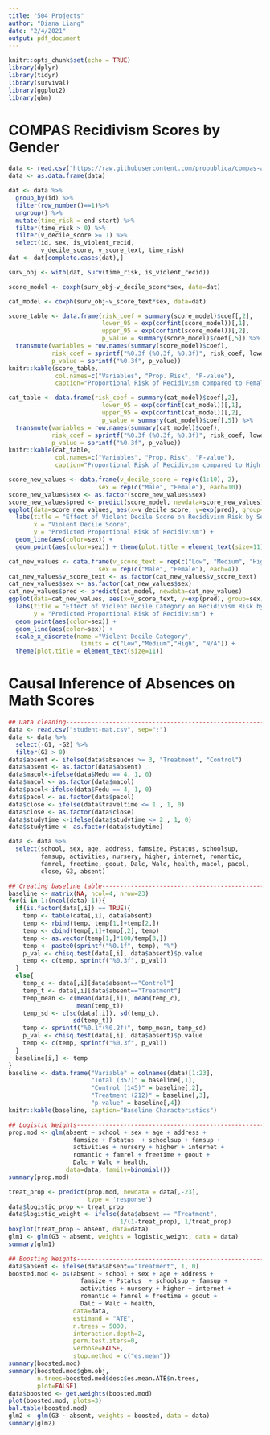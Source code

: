 ```yaml
---
title: "504 Projects"
author: "Diana Liang"
date: "2/4/2021"
output: pdf_document
---
```


```r
knitr::opts_chunk$set(echo = TRUE)
library(dplyr)
library(tidyr)
library(survival)
library(ggplot2)
library(gbm)
```

# COMPAS Recidivism Scores by Gender
```r
data <- read.csv("https://raw.githubusercontent.com/propublica/compas-analysis/master/cox-violent-parsed.csv")
data <- as.data.frame(data)

dat <- data %>%
  group_by(id) %>%
  filter(row_number()==1)%>%
  ungroup() %>%
  mutate(time_risk = end-start) %>%
  filter(time_risk > 0) %>%
  filter(v_decile_score >= 1) %>%
  select(id, sex, is_violent_recid,
         v_decile_score, v_score_text, time_risk)
dat <- dat[complete.cases(dat),]

```
```r
surv_obj <- with(dat, Surv(time_risk, is_violent_recid))

score_model <- coxph(surv_obj~v_decile_score*sex, data=dat)

cat_model <- coxph(surv_obj~v_score_text*sex, data=dat)
```
```r
score_table <- data.frame(risk_coef = summary(score_model)$coef[,2],
                          lower_95 = exp(confint(score_model))[,1],
                          upper_95 = exp(confint(score_model))[,2],
                          p_value = summary(score_model)$coef[,5]) %>%
  transmute(variables = row.names(summary(score_model)$coef),
            risk_coef = sprintf("%0.3f (%0.3f, %0.3f)", risk_coef, lower_95, upper_95),
            p_value = sprintf("%0.3f", p_value))
knitr::kable(score_table,
             col.names=c("Variables", "Prop. Risk", "P-value"), 
             caption="Proportional Risk of Recidivism compared to Female with 95% Conf. Int (Using Decile Score)")

cat_table <- data.frame(risk_coef = summary(cat_model)$coef[,2],
                          lower_95 = exp(confint(cat_model))[,1],
                          upper_95 = exp(confint(cat_model))[,2],
                          p_value = summary(cat_model)$coef[,5]) %>%
  transmute(variables = row.names(summary(cat_model)$coef),
            risk_coef = sprintf("%0.3f (%0.3f, %0.3f)", risk_coef, lower_95, upper_95),
            p_value = sprintf("%0.3f", p_value))
knitr::kable(cat_table,
             col.names=c("Variables", "Prop. Risk", "P-value"), 
             caption="Proportional Risk of Recidivism compared to High Scored Female with 95% Conf. Int. (Using Decile Score Category)")
```
```r
score_new_values <- data.frame(v_decile_score = rep(c(1:10), 2),
                         sex = rep(c("Male", "Female"), each=10))
score_new_values$sex <- as.factor(score_new_values$sex)
score_new_values$pred <- predict(score_model, newdata=score_new_values)
ggplot(data=score_new_values, aes(x=v_decile_score, y=exp(pred), group=sex)) +
  labs(title = "Effect of Violent Decile Score on Recidivism Risk by Sex",
       x = "Violent Decile Score",
       y = "Predicted Proportional Risk of Recidivism") +
  geom_line(aes(color=sex)) +
  geom_point(aes(color=sex)) + theme(plot.title = element_text(size=11))

cat_new_values <- data.frame(v_score_text = rep(c("Low", "Medium", "High", "N/A"), 2),
                         sex = rep(c("Male", "Female"), each=4))
cat_new_values$v_score_text <- as.factor(cat_new_values$v_score_text)
cat_new_values$sex <- as.factor(cat_new_values$sex)
cat_new_values$pred <- predict(cat_model, newdata=cat_new_values)
ggplot(data=cat_new_values, aes(x=v_score_text, y=exp(pred), group=sex)) +
  labs(title = "Effect of Violent Decile Category on Recidivism Risk by Sex",
       y = "Predicted Proportional Risk of Recidivism") +
  geom_point(aes(color=sex)) +
  geom_line(aes(color=sex)) +
  scale_x_discrete(name ="Violent Decile Category", 
                    limits = c("Low","Medium","High", "N/A")) +
  theme(plot.title = element_text(size=11))

```

# Causal Inference of Absences on Math Scores
```r
## Data cleaning-----------------------------------------------------------
data <- read.csv("student-mat.csv", sep=";")
data <- data %>%
  select(-G1, -G2) %>%
  filter(G3 > 0)
data$absent <- ifelse(data$absences >= 3, "Treatment", "Control")
data$absent <- as.factor(data$absent)
data$macol<-ifelse(data$Medu == 4, 1, 0)
data$macol <- as.factor(data$macol)
data$pacol<-ifelse(data$Fedu == 4, 1, 0)
data$pacol <- as.factor(data$pacol)
data$close <- ifelse(data$traveltime <= 1 , 1, 0)
data$close <- as.factor(data$close)
data$studytime <-ifelse(data$studytime <= 2 , 1, 0)
data$studytime <- as.factor(data$studytime)

data <- data %>%
  select(school, sex, age, address, famsize, Pstatus, schoolsup,
         famsup, activities, nursery, higher, internet, romantic,
         famrel, freetime, goout, Dalc, Walc, health, macol, pacol,
         close, G3, absent)

## Creating baseline table-------------------------------------------------
baseline <- matrix(NA, ncol=4, nrow=23)
for(i in 1:(ncol(data)-1)){
  if(is.factor(data[,i]) == TRUE){
    temp <- table(data[,i], data$absent)
    temp <- rbind(temp, temp[1,]+temp[2,])
    temp <- cbind(temp[,1]+temp[,2], temp)
    temp <- as.vector(temp[1,]*100/temp[3,])
    temp <- paste0(sprintf("%0.1f", temp), "%")
    p_val <- chisq.test(data[,i], data$absent)$p.value
    temp <- c(temp, sprintf("%0.3f", p_val))
  } 
  else{
    temp_c <- data[,i][data$absent=="Control"]
    temp_t <- data[,i][data$absent=="Treatment"]
    temp_mean <- c(mean(data[,i]), mean(temp_c),
                   mean(temp_t))
    temp_sd <- c(sd(data[,i]), sd(temp_c),
                  sd(temp_t))
    temp <- sprintf("%0.1f(%0.2f)", temp_mean, temp_sd)
    p_val <- chisq.test(data[,i], data$absent)$p.value
    temp <- c(temp, sprintf("%0.3f", p_val))
  }
  baseline[i,] <- temp
}
baseline <- data.frame("Variable" = colnames(data)[1:23],
                       "Total (357)" = baseline[,1],
                       "Control (145)" = baseline[,2],
                       "Treatment (212)" = baseline[,3],
                       "p-value" = baseline[,4])
knitr::kable(baseline, caption="Baseline Characteristics")

## Logistic Weights--------------------------------------------------------
prop.mod <- glm(absent ~ school + sex + age + address + 
                  famsize + Pstatus  + schoolsup + famsup + 
                  activities + nursery + higher + internet + 
                  romantic + famrel + freetime + goout + 
                  Dalc + Walc + health, 
                data=data, family=binomial())
summary(prop.mod)

treat_prop <- predict(prop.mod, newdata = data[,-23],
                      type = 'response')
data$logistic_prop <- treat_prop
data$logistic_weight <- ifelse(data$absent == "Treatment",
                               1/(1-treat_prop), 1/treat_prop)
boxplot(treat_prop ~ absent, data=data)
glm1 <- glm(G3 ~ absent, weights = logistic_weight, data = data)
summary(glm1)

## Boosting Weights--------------------------------------------------------
data$absent <- ifelse(data$absent=="Treatment", 1, 0)
boosted.mod <- ps(absent ~ school + sex + age + address + 
                    famsize + Pstatus  + schoolsup + famsup + 
                    activities + nursery + higher + internet + 
                    romantic + famrel + freetime + goout + 
                    Dalc + Walc + health, 
                  data=data,
                  estimand = "ATE",
                  n.trees = 5000, 
                  interaction.depth=2, 
                  perm.test.iters=0, 
                  verbose=FALSE, 
                  stop.method = c("es.mean"))
summary(boosted.mod)
summary(boosted.mod$gbm.obj,
        n.trees=boosted.mod$desc$es.mean.ATE$n.trees, 
        plot=FALSE)
data$boosted <- get.weights(boosted.mod)
plot(boosted.mod, plots=3)
bal.table(boosted.mod)
glm2 <- glm(G3 ~ absent, weights = boosted, data = data)
summary(glm2)
```